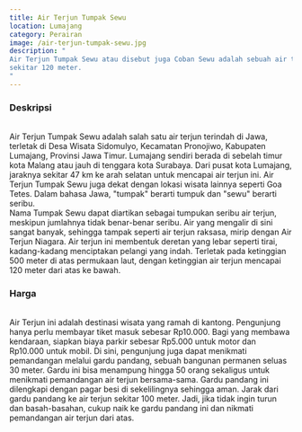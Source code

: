 ```yaml
---
title: Air Terjun Tumpak Sewu
location: Lumajang
category: Perairan
image: /air-terjun-tumpak-sewu.jpg
description: "
Air Terjun Tumpak Sewu atau disebut juga Coban Sewu adalah sebuah air terjun berketinggian
sekitar 120 meter.
"
---
```


<h3 class="text-center text-3xl font-bold">Deskripsi</h3>
<br />
Air Terjun Tumpak Sewu adalah salah satu air terjun terindah di Jawa, terletak
di Desa Wisata Sidomulyo, Kecamatan Pronojiwo, Kabupaten Lumajang, Provinsi Jawa
Timur. Lumajang sendiri berada di sebelah timur kota Malang atau jauh di
tenggara kota Surabaya. Dari pusat kota Lumajang, jaraknya sekitar 47 km ke arah
selatan untuk mencapai air terjun ini. Air Terjun Tumpak Sewu juga dekat dengan
lokasi wisata lainnya seperti Goa Tetes. Dalam bahasa Jawa, "tumpak" berarti
tumpuk dan "sewu" berarti seribu.
<br />
Nama Tumpak Sewu dapat diartikan sebagai tumpukan seribu air terjun, meskipun
jumlahnya tidak benar-benar seribu. Air yang mengalir di sini sangat banyak,
sehingga tampak seperti air terjun raksasa, mirip dengan Air Terjun Niagara. Air
terjun ini membentuk deretan yang lebar seperti tirai, kadang-kadang menciptakan
pelangi yang indah. Terletak pada ketinggian 500 meter di atas permukaan laut,
dengan ketinggian air terjun mencapai 120 meter dari atas ke bawah.

<br />
<h3 class="text-center text-3xl font-bold">Harga</h3>
<br />
Air Terjun ini adalah destinasi wisata yang ramah di kantong. Pengunjung hanya perlu
membayar tiket masuk sebesar Rp10.000. Bagi yang membawa kendaraan, siapkan biaya
parkir sebesar Rp5.000 untuk motor dan Rp10.000 untuk mobil. Di sini, pengunjung
juga dapat menikmati pemandangan melalui gardu pandang, sebuah bangunan permanen
seluas 30 meter. Gardu ini bisa menampung hingga 50 orang sekaligus untuk menikmati
pemandangan air terjun bersama-sama. Gardu pandang ini dilengkapi dengan pagar besi
di sekelilingnya sehingga aman. Jarak dari gardu pandang ke air terjun sekitar 100
meter. Jadi, jika tidak ingin turun dan basah-basahan, cukup naik ke gardu pandang
ini dan nikmati pemandangan air terjun dari atas.